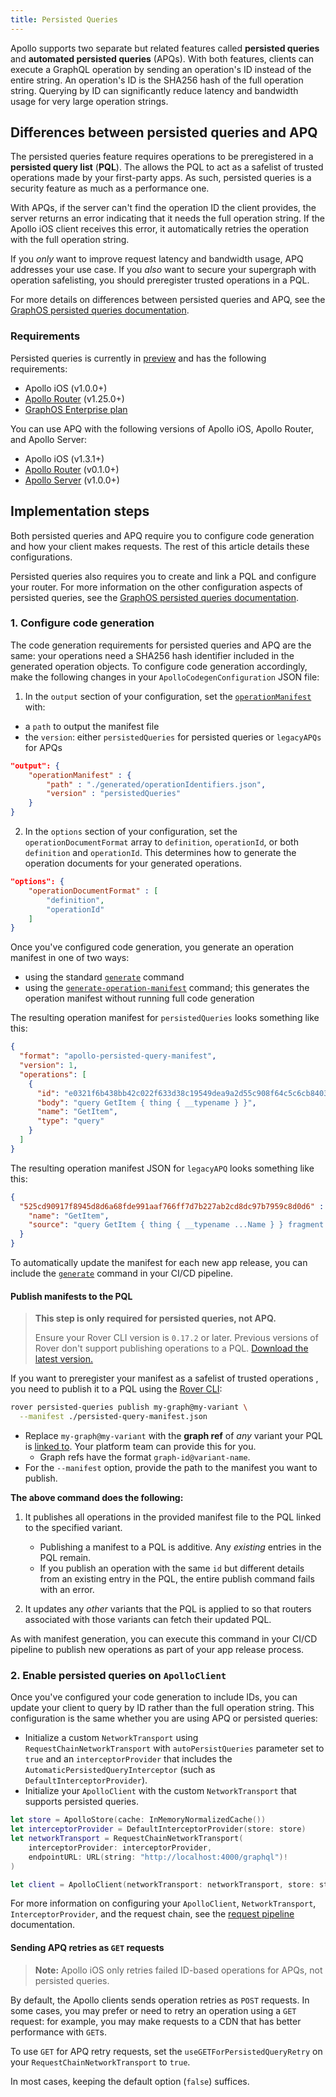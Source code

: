 ```yaml
---
title: Persisted Queries
---
```


Apollo supports two separate but related features called **persisted queries** and **automated persisted queries** (APQs).
With both features, clients can execute a GraphQL operation by sending an operation's ID instead of the entire string. An operation's ID is the SHA256 hash of the full operation string. Querying by ID can significantly reduce latency and bandwidth usage for very large operation strings.

## Differences between persisted queries and APQ

The persisted queries feature requires operations to be preregistered in a **persisted query list** (**PQL**). 
The allows the PQL to act as a safelist of trusted operations made by your first-party apps. As such, persisted queries is a security feature as much as a performance one.

With APQs, if the server can't find the operation ID the client provides, the server returns an error indicating that it needs the full operation string. If the Apollo iOS client receives this error, it automatically retries the operation with the full operation string.

If you _only_ want to improve request latency and bandwidth usage, APQ addresses your use case. If you _also_ want to secure your supergraph with operation safelisting, you should preregister trusted operations in a PQL.

For more details on differences between persisted queries and APQ, see the [GraphOS persisted queries documentation](/graphos/operations/persisted-queries#differences-from-automatic-persisted).

### Requirements

Persisted queries is currently in [preview](/resources/product-launch-stages#preview) and has the following requirements:
- Apollo iOS (v1.0.0+)
- [Apollo Router](/router) (v1.25.0+)
- [GraphOS Enterprise plan](/graphos/enterprise/)

You can use APQ with the following versions of Apollo iOS, Apollo Router, and Apollo Server:
- Apollo iOS (v1.3.1+)
- [Apollo Router](/router) (v0.1.0+)
- [Apollo Server](/apollo-server/) (v1.0.0+)

## Implementation steps

Both persisted queries and APQ require you to configure code generation and how your client makes requests. The rest of this article details these configurations.

Persisted queries also requires you to create and link a PQL and configure your router. For more information on the other configuration aspects of persisted queries, see the [GraphOS persisted queries documentation](/graphos/operations/persisted-queries).

### 1. Configure code generation

The code generation requirements for persisted queries and APQ are the same: your operations need a SHA256 hash identifier included in the generated operation objects. To configure code generation accordingly, make the following changes in your `ApolloCodegenConfiguration` JSON file:

1. In the `output` section of your configuration, set the [`operationManifest`](./../code-generation/codegen-configuration#operation-manifest) with:
- a `path` to output the manifest file
- the `version`: either `persistedQueries` for persisted queries or `legacyAPQs` for APQs

```json title="apollo-codegen-config.json"
"output": {
    "operationManifest" : {
        "path" : "./generated/operationIdentifiers.json",
        "version" : "persistedQueries"
    }
}
```

2. In the `options` section of your configuration, set the `operationDocumentFormat` array to `definition`, `operationId`, or both `definition` and `operationId`. This determines how to generate the operation documents for your generated operations.

```json title="apollo-codegen-config.json"
"options": {
    "operationDocumentFormat" : [
        "definition",
        "operationId"
    ]
}
```

Once you've configured code generation, you generate an operation manifest in one of two ways:
- using the standard [`generate`](./../code-generation/codegen-cli#generate) command 
- using the [`generate-operation-manifest`](./../code-generation/codegen-cli#generate-operation-manifest) command; this generates the operation manifest without running full code generation

The resulting operation manifest for `persistedQueries` looks something like this: 

```json title="operationIdentifiers.json"
{
  "format": "apollo-persisted-query-manifest",
  "version": 1,
  "operations": [
    {
      "id": "e0321f6b438bb42c022f633d38c19549dea9a2d55c908f64c5c6cb8403442fef",
      "body": "query GetItem { thing { __typename } }",
      "name": "GetItem",
      "type": "query"
    }
  ]
}
```

The resulting operation manifest JSON for `legacyAPQ` looks something like this: 

```json title="operationIdentifiers.json"
{
  "525cd90917f8945d8d6a68fde991aaf766ff7d7b227ab2cd8dc97b7959c8d0d6" : {
    "name": "GetItem",
    "source": "query GetItem { thing { __typename ...Name } } fragment Name on Item { __typename name }"
  }
}
```

To automatically update the manifest for each new app release, you can include the [`generate`](./../code-generation/codegen-cli#generate) command in your CI/CD pipeline.

#### Publish manifests to the PQL

<blockquote>

**This step is only required for persisted queries, not APQ.**

Ensure your Rover CLI version is `0.17.2` or later. Previous versions of Rover don't support publishing operations to a PQL.
[Download the latest version.](/rover/getting-started/)

</blockquote>

If you want to preregister your manifest as a safelist of trusted operations , you need to publish it to a PQL using the [Rover CLI](/rover/):

```bash title="Example command"
rover persisted-queries publish my-graph@my-variant \
  --manifest ./persisted-query-manifest.json
```

- Replace `my-graph@my-variant` with the **graph ref** of _any_ variant your PQL is [linked to](#12-link-the-pql-to-variants). Your platform team can provide this for you.
    - Graph refs have the format `graph-id@variant-name`.
- For the `--manifest` option, provide the path to the manifest you want to publish.

**The above command does the following:**

1. It publishes all operations in the provided manifest file to the PQL linked to the specified variant.
    - Publishing a manifest to a PQL is additive. Any _existing_ entries in the PQL remain.
    - If you publish an operation with the same `id` but different details from an existing entry in the PQL, the entire publish command fails with an error.

2. It updates any _other_ variants that the PQL is applied to so that routers associated with those variants can fetch their updated PQL.

As with manifest generation, you can execute this command in your CI/CD pipeline to publish new operations as part of your app release process.

### 2. Enable persisted queries on `ApolloClient`

Once you've configured your code generation to include IDs, you can update your client to query by ID rather than the full operation string. This configuration is the same whether you are using APQ or persisted queries:

- Initialize a custom `NetworkTransport` using `RequestChainNetworkTransport` with `autoPersistQueries` parameter set to `true` and an `interceptorProvider` that includes the `AutomaticPersistedQueryInterceptor` (such as `DefaultInterceptorProvider`).
- Initialize your `ApolloClient` with the custom `NetworkTransport` that supports persisted queries.

```swift
let store = ApolloStore(cache: InMemoryNormalizedCache())
let interceptorProvider = DefaultInterceptorProvider(store: store)
let networkTransport = RequestChainNetworkTransport(
    interceptorProvider: interceptorProvider,
    endpointURL: URL(string: "http://localhost:4000/graphql")!
)

let client = ApolloClient(networkTransport: networkTransport, store: store)
```

For more information on configuring your `ApolloClient`, `NetworkTransport`, `InterceptorProvider`, and the request chain, see the [request pipeline](./../networking/request-pipeline) documentation.

#### Sending APQ retries as `GET` requests

> **Note:** Apollo iOS only retries failed ID-based operations for APQs, not persisted queries.

By default, the Apollo clients sends operation retries as `POST` requests.  In some cases, you may prefer or need to retry an operation using a `GET` request: for example, you may make requests to a CDN that has better performance with `GET`s.

To use `GET` for APQ retry requests, set the `useGETForPersistedQueryRetry` on your `RequestChainNetworkTransport` to `true`.

In most cases, keeping the default option (`false`) suffices.
